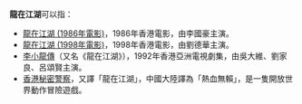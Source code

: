 '''龍在江湖'''可以指：
*[[龍在江湖_(1986年電影)|龍在江湖 (1986年電影)]]，1986年香港電影，由李國豪主演。
*[[龍在江湖_(1998年電影)|龍在江湖 (1998年電影)]]，1998年香港電影，由劉德華主演。
*[[李小龍傳|李小龍傳]]（又名《龍在江湖》），1992年香港亞洲電視劇集，由吳大維、劉家良、呂頌賢主演。
*[[香港秘密警察|香港秘密警察]]，又譯「龍在江湖」，中國大陸譯為「熱血無賴」，是一隻開放世界動作冒險遊戲。
{{disambig|Cat=四字作品消歧义}}